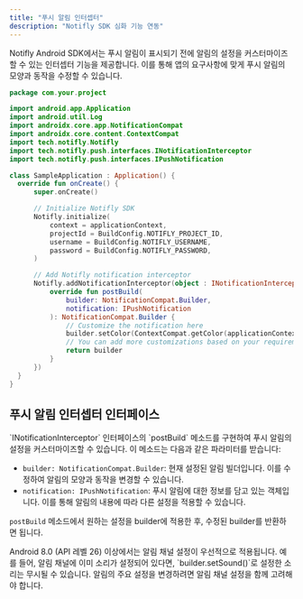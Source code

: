 ```yaml
---
title: "푸시 알림 인터셉터"
description: "Notifly SDK 심화 기능 연동"
---
```


<Tabs>
  <Tab title="Android">

Notifly Android SDK에서는 푸시 알림이 표시되기 전에 알림의 설정을 커스터마이즈할 수 있는 인터셉터 기능을 제공합니다. 이를 통해 앱의 요구사항에 맞게 푸시 알림의 모양과 동작을 수정할 수 있습니다.

  ```kotlin
package com.your.project

import android.app.Application
import android.util.Log
import androidx.core.app.NotificationCompat
import androidx.core.content.ContextCompat
import tech.notifly.Notifly
import tech.notifly.push.interfaces.INotificationInterceptor
import tech.notifly.push.interfaces.IPushNotification

class SampleApplication : Application() {
    override fun onCreate() {
        super.onCreate()

        // Initialize Notifly SDK
        Notifly.initialize(
            context = applicationContext,
            projectId = BuildConfig.NOTIFLY_PROJECT_ID,
            username = BuildConfig.NOTIFLY_USERNAME,
            password = BuildConfig.NOTIFLY_PASSWORD,
        )

        // Add Notifly notification interceptor
        Notifly.addNotificationInterceptor(object : INotificationInterceptor {
            override fun postBuild(
                builder: NotificationCompat.Builder,
                notification: IPushNotification
            ): NotificationCompat.Builder {
                // Customize the notification here
                builder.setColor(ContextCompat.getColor(applicationContext, R.color.purple_700))
                // You can add more customizations based on your requirements
                return builder
            }
        })
    }
}
  ```
  </Tab>
</Tabs>

## 푸시 알림 인터셉터 인터페이스

<Tabs>
<Tab title="Android">
`INotificationInterceptor` 인터페이스의 `postBuild` 메소드를 구현하여 푸시 알림의 설정을 커스터마이즈할 수 있습니다. 이 메소드는 다음과 같은 파라미터를 받습니다:

- `builder: NotificationCompat.Builder`: 현재 설정된 알림 빌더입니다. 이를 수정하여 알림의 모양과 동작을 변경할 수 있습니다.
- `notification: IPushNotification`: 푸시 알림에 대한 정보를 담고 있는 객체입니다. 이를 통해 알림의 내용에 따라 다른 설정을 적용할 수 있습니다.

`postBuild` 메소드에서 원하는 설정을 builder에 적용한 후, 수정된 builder를 반환하면 됩니다.

<Info>
Android 8.0 (API 레벨 26) 이상에서는 알림 채널 설정이 우선적으로 적용됩니다. 예를 들어, 알림 채널에 이미 소리가 설정되어 있다면, `builder.setSound()`로 설정한 소리는 무시될 수 있습니다. 알림의 주요 설정을 변경하려면 알림 채널 설정을 함께 고려해야 합니다.
</Info>
</Tab>
</Tabs>
